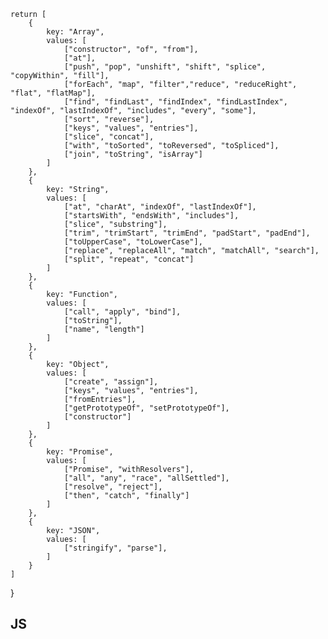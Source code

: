 
    return [
        {
            key: "Array",
            values: [
                ["constructor", "of", "from"],
                ["at"],
                ["push", "pop", "unshift", "shift", "splice", "copyWithin", "fill"],
                ["forEach", "map", "filter","reduce", "reduceRight", "flat", "flatMap"],
                ["find", "findLast", "findIndex", "findLastIndex", "indexOf", "lastIndexOf", "includes", "every", "some"],
                ["sort", "reverse"],
                ["keys", "values", "entries"],
                ["slice", "concat"],
                ["with", "toSorted", "toReversed", "toSpliced"],
                ["join", "toString", "isArray"]
            ]
        },
        {
            key: "String",
            values: [
                ["at", "charAt", "indexOf", "lastIndexOf"],
                ["startsWith", "endsWith", "includes"],
                ["slice", "substring"],
                ["trim", "trimStart", "trimEnd", "padStart", "padEnd"],
                ["toUpperCase", "toLowerCase"],
                ["replace", "replaceAll", "match", "matchAll", "search"],
                ["split", "repeat", "concat"]
            ]
        },
        {
            key: "Function",
            values: [
                ["call", "apply", "bind"],
                ["toString"],
                ["name", "length"]
            ]
        },
        {
            key: "Object",
            values: [
                ["create", "assign"],
                ["keys", "values", "entries"],
                ["fromEntries"],
                ["getPrototypeOf", "setPrototypeOf"],
                ["constructor"]
            ]
        },
        {
            key: "Promise",
            values: [
                ["Promise", "withResolvers"],
                ["all", "any", "race", "allSettled"],
                ["resolve", "reject"],
                ["then", "catch", "finally"]
            ]
        },
        {
            key: "JSON",
            values: [
                ["stringify", "parse"],
            ]
        }
    ]
}

## JS
<CreateTable data={DataJS()} path="docs/js" />
